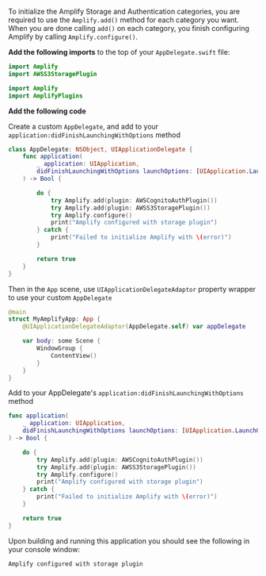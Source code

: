 To initialize the Amplify Storage and Authentication categories, you are required to use the `Amplify.add()` method for each category you want.  When you are done calling `add()` on each category, you finish configuring Amplify by calling `Amplify.configure()`.

**Add the following imports** to the top of your `AppDelegate.swift` file:

<BlockSwitcher>

<Block name="Swift Package Manager">

```swift
import Amplify
import AWSS3StoragePlugin
```

</Block>

<Block name="CocoaPods">

```swift
import Amplify
import AmplifyPlugins
```

</Block>

</BlockSwitcher>

**Add the following code**

<BlockSwitcher>

<Block name="SwiftUI">

Create a custom `AppDelegate`, and add to your `application:didFinishLaunchingWithOptions` method
```swift
class AppDelegate: NSObject, UIApplicationDelegate {
    func application(
        _ application: UIApplication,
        didFinishLaunchingWithOptions launchOptions: [UIApplication.LaunchOptionsKey: Any]?
    ) -> Bool {

        do {
            try Amplify.add(plugin: AWSCognitoAuthPlugin())
            try Amplify.add(plugin: AWSS3StoragePlugin())
            try Amplify.configure()
            print("Amplify configured with storage plugin")
        } catch {
            print("Failed to initialize Amplify with \(error)")
        }

        return true
    }
}
```

Then in the `App` scene, use `UIApplicationDelegateAdaptor` property wrapper to use your custom `AppDelegate`
```swift
@main
struct MyAmplifyApp: App {
    @UIApplicationDelegateAdaptor(AppDelegate.self) var appDelegate

    var body: some Scene {
        WindowGroup {
            ContentView()
        }
    }
}
```

</Block>

<Block name="UIKit">

Add to your AppDelegate's `application:didFinishLaunchingWithOptions` method

```swift
func application(
    _ application: UIApplication,
    didFinishLaunchingWithOptions launchOptions: [UIApplication.LaunchOptionsKey: Any]?
) -> Bool {

    do {
        try Amplify.add(plugin: AWSCognitoAuthPlugin())
        try Amplify.add(plugin: AWSS3StoragePlugin())
        try Amplify.configure()
        print("Amplify configured with storage plugin")
    } catch {
        print("Failed to initialize Amplify with \(error)")
    }

    return true
}
```

</Block>

</BlockSwitcher>

Upon building and running this application you should see the following in your console window:

```console
Amplify configured with storage plugin
```
